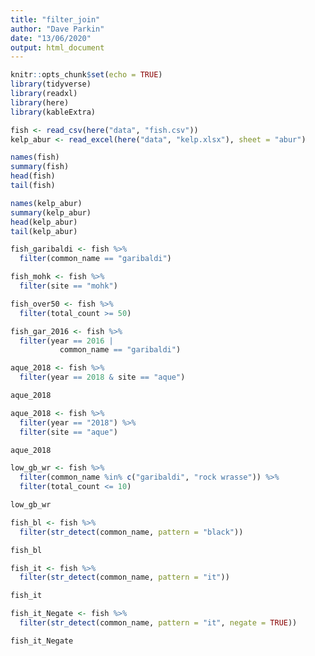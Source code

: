 ```yaml
---
title: "filter_join"
author: "Dave Parkin"
date: "13/06/2020"
output: html_document
---
```


```r
knitr::opts_chunk$set(echo = TRUE)
library(tidyverse)
library(readxl)
library(here)
library(kableExtra)
```

```r
fish <- read_csv(here("data", "fish.csv"))
kelp_abur <- read_excel(here("data", "kelp.xlsx"), sheet = "abur")
```

```r
names(fish)
summary(fish)
head(fish)
tail(fish)
```

```r
names(kelp_abur)
summary(kelp_abur)
head(kelp_abur)
tail(kelp_abur)
```

```r
fish_garibaldi <- fish %>%
  filter(common_name == "garibaldi")
```

```r
fish_mohk <- fish %>%
  filter(site == "mohk")
```

```r
fish_over50 <- fish %>%
  filter(total_count >= 50)
```

``` r
fish_gar_2016 <- fish %>%
  filter(year == 2016 |
           common_name == "garibaldi")
```

```r
aque_2018 <- fish %>%
  filter(year == 2018 & site == "aque")

aque_2018
```

```r
aque_2018 <- fish %>%
  filter(year == "2018") %>%
  filter(site == "aque")

aque_2018
```

```r
low_gb_wr <- fish %>%
  filter(common_name %in% c("garibaldi", "rock wrasse")) %>%
  filter(total_count <= 10)

low_gb_wr
```

```r
fish_bl <- fish %>%
  filter(str_detect(common_name, pattern = "black"))

fish_bl
```

```r
fish_it <- fish %>%
  filter(str_detect(common_name, pattern = "it"))

fish_it
```

```r
fish_it_Negate <- fish %>%
  filter(str_detect(common_name, pattern = "it", negate = TRUE))

fish_it_Negate
```